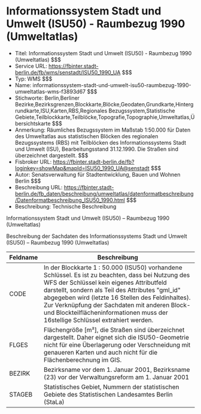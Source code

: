 # Informationssystem Stadt und Umwelt (ISU50) - Raumbezug 1990 (Umweltatlas)
- Titel: Informationssystem Stadt und Umwelt (ISU50) - Raumbezug 1990 (Umweltatlas) $$$
- Service URL: https://fbinter.stadt-berlin.de/fb/wms/senstadt/ISU50_1990_UA $$$
- Typ: WMS $$$
- Name: informationssystem-stadt-und-umwelt-isu50-raumbezug-1990-umweltatlas-wms-f3893d67 $$$
- Stichworte: Berlin,Berliner  Bezirke,Bezirksgrenzen,Blockkarte,Blöcke,Geodaten,Grundkarte,Hintergrundkarte,ISU,Karten,RBS,Regionales Bezugssystem,Statistische Gebiete,Teilblockkarte,Teilblöcke,Topografie,Topographie,Umweltatlas,Übersichtskarte $$$
- Anmerkung: Räumliches Bezugssystem im Maßstab 1:50.000 für Daten des Umweltatlas aus statistischen Blöcken des regionalen Bezugssystems (RBS) mit Teilblöcken des Informationssystems Stadt und Umwelt (ISU), Bearbeitungsstand 31.12.1990. Die Straßen sind überzeichnet dargestellt. $$$
- Fisbroker URL: https://fbinter.stadt-berlin.de/fb?loginkey=showMap&mapId=ISU50_1990_UA@senstadt $$$
- Autor: Senatsverwaltung für Stadtentwicklung, Bauen und Wohnen Berlin $$$
- Beschreibung URL: https://fbinter.stadt-berlin.de/fb_daten/beschreibung/umweltatlas/datenformatbeschreibung/Datenformatbeschreibung_ISU50_1990.html $$$
- Beschreibung: Technische Beschreibung 

Informationssystem Stadt und Umwelt (ISU50) – Raumbezug 1990 (Umweltatlas)

Beschreibung der Sachdaten des Informationssystems Stadt und Umwelt (ISU50) – Raumbezug 1990 (Umweltatlas)

| Feldname | Beschreibung                                                                                                                                                                                                                                                                                                                                                                                  |
| -------- | --------------------------------------------------------------------------------------------------------------------------------------------------------------------------------------------------------------------------------------------------------------------------------------------------------------------------------------------------------------------------------------------- |
| CODE     | In der Blockkarte 1 : 50.000 (ISU50) vorhandene Schlüssel. Es ist zu beachten, dass bei Nutzung des WFS der Schlüssel kein eigenes Attributfeld darstellt, sondern als Teil des Attributes "gml\_id" abgegeben wird (letzte 16 Stellen des Feldinhaltes). Zur Verknüpfung der Sachdaten mit anderen Block- und Blockteilflächeninformationen muss der 16stellige Schlüssel extrahiert werden. |
| FLGES    | Flächengröße \[m²\], die Straßen sind überzeichnet dargestellt. Daher eignet sich die ISU50-Geometrie nicht für eine Überlagerung oder Verschneidung mit genaueren Karten und auch nicht für die Flächenberechnung im GIS.                                                                                                                                                                    |
| BEZIRK   | Bezirksname vor dem 1\. Januar 2001, Bezirksname (23) vor der Verwaltungsreform am 1\. Januar 2001                                                                                                                                                                                                                                                                                            |
| STAGEB   | Statistisches Gebiet, Nummern der statistischen Gebiete des Statistischen Landesamtes Berlin (StaLa)                                                                                                                                                                                                                                                                                          | $$$
